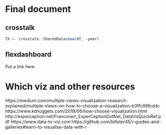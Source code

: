 # Final document

## crosstalk

```r
TX <- crosstalk::SharedData$new(df, ~year)
```

## flexdashboard

Put a link here

# Which viz and other resources
https://medium.com/multiple-views-visualization-research-explained/multiple-views-on-how-to-choose-a-visualization-b3ffc99fcddc
https://www.kdnuggets.com/2019/06/how-choose-visualization.html
http://experception.net/Franconeri_ExperCeptionDotNet_DataVisQuickRef.pdf
https://www.data-to-viz.com
https://github.com/billster45/r-guides-and-galleries#learn-to-visualise-data-with-r

